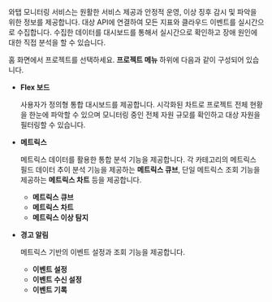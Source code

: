 와탭 모니터링 서비스는 원활한 서비스 제공과 안정적 운영, 이상 징후 감시 및 파악을 위한 정보를 제공합니다. 대상 API에 연결하여 모든 지표와 클라우드 이벤트를 실시간으로 수집합니다. 수집한 데이터를 대시보드를 통해서 실시간으로 확인하고 장애 원인에 대한 직접 분석을 할 수 있습니다.

홈 화면에서 프로젝트를 선택하세요. **프로젝트 메뉴** 하위에 다음과 같이 구성되어 있습니다. 

* **Flex 보드**
  
  사용자가 정의형 통합 대시보드를 제공합니다. 시각화된 차트로 프로젝트 전체 현황을 한눈에 파악할 수 있으며 모니터링 중인 전체 자원 규모를 확인하고 대상 자원을 필터링할 수 있습니다.

* **메트릭스**

  메트릭스 데이터를 활용한 통합 분석 기능을 제공합니다. 각 카테고리의 메트릭스 필드 데이터 추이 분석 기능을 제공하는 **메트릭스 큐브**, 단일 메트릭스 조회 기능을 제공하는 **메트릭스 차트** 등을 제공합니다.

  * **메트릭스 큐브**
  * **메트릭스 차트**
  * **메트릭스 이상 탐지**

* **경고 알림**

  메트릭스 기반의 이벤트 설정과 조회 기능을 제공합니다. 

  * **이벤트 설정**
  * **이벤트 수신 설정**
  * **이벤트 기록**